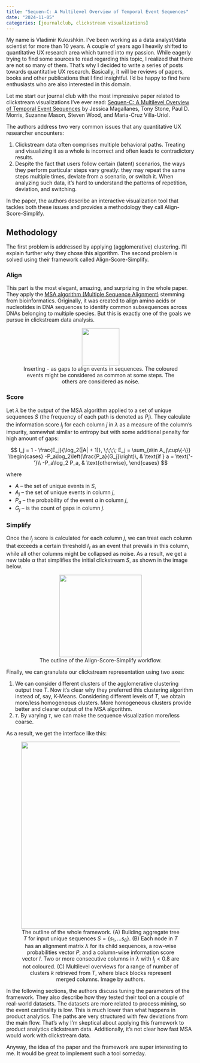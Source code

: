 ```yaml
---
title: "Sequen-C: A Multilevel Overview of Temporal Event Sequences"
date: "2024-11-05"
categories: [journalclub, clickstream visualizations]
---
```


My name is Vladimir Kukushkin. I've been working as a data analyst/data scientist for more than 10 years. A couple of years ago I heavily shifted to quantitative UX research area which turned into my passion. While eagerly trying to find some sources to read regarding this topic, I realized that there are not so many of them. That's why I decided to write a series of posts towards quantitative UX research. Basically, it will be reviews of papers, books and other publications that I find insightful. I'd be happy to find here enthusiasts who are also interested in this domain.

Let me start our journal club with the most impressive paper related to clickstream visualizations I've ever read: [Sequen-C: A Multilevel Overview of Temporal Event Sequences](https://arxiv.org/abs/2108.03043) by Jessica Magallanes, Tony Stone, Paul D. Morris, Suzanne Mason, Steven Wood, and Maria-Cruz Villa-Uriol.

The authors address two very common issues that any quantitative UX researcher encounters:

1. Clickstream data often comprises multiple behavioral paths. Treating and visualizing it as a whole is incorrect and often leads to contradictory results.
2. Despite the fact that users follow certain (latent) scenarios, the ways they perform particular steps vary greatly: they may repeat the same steps multiple times, deviate from a scenario, or switch it. When analyzing such data, it's hard to understand the patterns of repetition, deviation, and switching.

In the paper, the authors describe an interactive visualization tool that tackles both these issues and provides a methodology they call Align-Score-Simplify.

## Methodology
The first problem is addressed by applying (agglomerative) clustering. I'll explain further why they chose this algorithm. The second problem is solved using their framework called Align-Score-Simplify.

### Align
This part is the most elegant, amazing, and surprizing in the whole paper. They apply the [MSA algorithm (Multiple Sequence Alignment)](https://en.wikipedia.org/wiki/Multiple_sequence_alignment) stemming from bioinformatics. Originally, it was created to align amino acids or nucleotides in DNA sequences to identify common subsequences across DNAs belonging to multiple species. But this is exactly one of the goals we pursue in clickstream data analysis.

<figure><center>
<img src="MSA_example.png" height=100>
<figcaption>Inserting `-` as gaps to align events in sequences. The coloured events might be considered as common at some steps. The others are considered as noise.</figcaption>
</center></figure>

### Score

Let $\lambda$ be the output of the MSA algorithm applied to a set of unique sequences $S$ (the frequency of each path is denoted as $P_i$). They calculate the information score $I_j$ for each column $j$ in $\lambda$ as a measure of the column's impurity, somewhat similar to entropy but with some additional penalty for high amount of gaps:

$$
I_j = 1 - \frac{E_j}{\log_2(|A| + 1)}, \;\;\;\; E_j = \sum_{a\in A_j\cup\{-\}}
\begin{cases}
-P_a\log_2\left(\frac{P_a}{G_j}\right)\, & \text{if } a = \text{'-'}\\
-P_a\log_2 P_a, & \text{otherwise},
\end{cases}
$$

where

- $A$ -- the set of unique events in $S$,
- $A_j$ -- the set of unique events in column $j$,
- $P_a$ -- the probability of the event $a$ in column $j$,
- $G_j$ -- is the count of gaps in column $j$.

### Simplify 
Once the $I_j$ score is calculated for each column $j$, we can treat each column that exceeds a certain threshold $I_\tau$ as an event that prevails in this column, while all other columns might be collapsed as noise. As a result, we get a new table $\alpha$ that simplifies the initial clickstream $S$, as shown in the image below.

<figure><center>
<img src="simplified_clickstream.png" height=220>
<figcaption>The outline of the Align-Score-Simplify workflow.</figcaption>
</center></figure>

Finally, we can granulate our clickstream representation using two axes:

1. We can consider different clusters of the agglomerative clustering output tree $T$. Now it's clear why they preferred this clustering algorithm instead of, say, K-Means. Considering different levels of $T$, we obtain more/less homogeneous clusters. More homogeneous clusters provide better and clearer output of the MSA algorithm.
2. $\tau$. By varying $\tau$, we can make the sequence visualization more/less coarse.

As a result, we get the interface like this:

<figure><center>
<img src="framework_outline.png" height=500>
<figcaption>The outline of the whole framework. (A) Building aggregate tree $T$ for input unique sequences $S = \{s_1, ...s_6\}$. (B) Each node in $T$ has an alignment matrix $\lambda$ for its child sequences, a row-wise probabilities vector $P$, and a column-wise information score vector $I$. Two or more consecutive columns in $\lambda$ with $I_j < 0.8$ are not coloured. (C) Multilevel overviews for a range of number of clusters $k$ retrieved from $T$, where black blocks represent merged columns. Image by authors.</figcaption>
</center></figure>

In the following sections, the authors discuss tuning the parameters of the framework. They also describe how they tested their tool on a couple of real-world datasets. The datasets are more related to process mining, so the event cardinality is low. This is much lower than what happens in product analytics. The paths are very structured with few deviations from the main flow. That's why I'm skeptical about applying this framework to product analytics clickstream data. Additionally, it's not clear how fast MSA would work with clickstream data.

Anyway, the idea of the paper and the framework are super interesting to me. It would be great to implement such a tool someday.